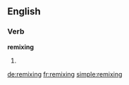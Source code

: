 ==English==

===Verb===
'''remixing'''

# {{present participle of|remix}}

[[de:remixing]]
[[fr:remixing]]
[[simple:remixing]]